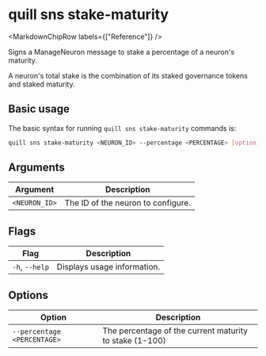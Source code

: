 
# quill sns stake-maturity

<MarkdownChipRow labels={["Reference"]} />

Signs a ManageNeuron message to stake a percentage of a neuron's maturity.

A neuron's total stake is the combination of its staked governance tokens and staked maturity.

## Basic usage

The basic syntax for running `quill sns stake-maturity` commands is:

```bash
quill sns stake-maturity <NEURON_ID> --percentage <PERCENTAGE> [option]
```

## Arguments

| Argument      | Description                        |
|---------------|------------------------------------|
| `<NEURON_ID>` | The ID of the neuron to configure. |

## Flags

| Flag           | Description                 |
|----------------|-----------------------------|
| `-h`, `--help` | Displays usage information. |

## Options

| Option                      | Description                                             |
|-----------------------------|---------------------------------------------------------|
| `--percentage <PERCENTAGE>` | The percentage of the current maturity to stake (1-100) |
